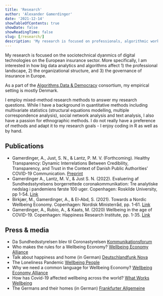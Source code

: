 ```yaml
---
title: 'Research'
author: 'Alexander Gamerdinger'
date: '2021-12-14'
showTableOfContents: true
showDate: false
showReadingTime: false
slug: [/research/]
description: 'My research is focused on professionals, algorithmic work and wellbeing-related issues'
---
```


My research is focused on the sociotechnical dyanmics of digital technologies on the European insurance sector. More specifically, I am interested in how big data analytics and algorithms affect 1) the professional landscape, 2) the organizational structure, and 3) the governance of insurance in Europe.

As a part of the [Algorithms,Data & Democracy](https://algoritmer.org/) consortium, my empirical setting is mostly Denmark.

I employ mixed-method research methods to answer my research questions. While I have a background in quantitative methods including multivariate statistics (structural equations modelling, multiple correspondence analysis), social network analysis and text analysis, I also have a passion for ethnographic methods. I do not really have a preference of methods and adapt it to my research goals - I enjoy coding in R as well as by hand.

## Publications

-   Gamerdinger, A., Just, S. N., & Lantz, P. M. V. (Forthcoming). Healthy Transparency: Dynamic Interrelations Between Credibility, Transparency, and Trust in the Context of Danish Public Authorities' COVID-19 Communication. [Preprint](https://papers.ssrn.com/sol3/papers.cfm?abstract_id=4301936)
-   Gamerdinger A., Lantz, M. V., & Just S. N. (2022). Evaluering af Sundhedsstyrelsens borgerrettede coronakommunikation: Tre analytiske nedslag i pandemiens første 100 uger. Copenhagen: Roskilde University, pp 1-54. [Link](https://www.sst.dk/-/media/Udgivelser/2022/Corona/Evalueringer/Evaluering-af-SSTs-borgerrettede-kommunikation-covid.ashx)
-   Birkjær, M., Gamerdinger, A., & El-Abd, S. (2021). Towards a Nordic Wellbeing Economy. Copenhagen: Nordisk Ministerråd, pp. 1-61. [Link](https://doi.org/10.6027/nord2021-049)
-   Gamerdinger, A., Rubio, A., & Kaats, M. (2020) Wellbeing in the age of COVID-19. Copenhagen: Happiness Research Institute, pp. 1-35. [Link](https://www.happinessresearchinstitute.com/covid-19)

## Press & media

-   Da Sundhedsstyrelsen blev til Coronastyrelsen [Kommunikationsforum](https://www.kommunikationsforum.dk/artikler/Saadan-kommunikerede-SST-under-pandemien)
-   Who makes the rules for a Wellbeing Economy? [Wellbeing Economy Alliance](https://weall.org/who-makes-the-rules-for-a-wellbeing-economy)
-   Talk about happiness and home (in German) [Deutschlandfunk Nova](https://www.deutschlandfunknova.de/beitrag/wohnen-unser-traum-vom-eigenheim-lebt)
-   The Loneliness Pandemic [Wellbeing People](https://www.youtube.com/watch?v=P9lXf1QTjSM)
-   Why we need a common language for Wellbeing Economy? [Wellbeing Economy Alliance](https://weall.org/why-we-need-a-common-language-for-wellbeing-economy)
-   How has Covid-19 affected wellbeing across the world? [What Works Wellbeing](https://whatworkswellbeing.org/blog/how-has-covid-19-affected-wellbeing-across-the-world/)
-   The Germans and their homes (in German) [Frankfurter Allgemeine](https://www.faz.net/aktuell/wirtschaft/gluecks-studie-die-deutschen-lieben-ihre-haeuser-16255243.html)

